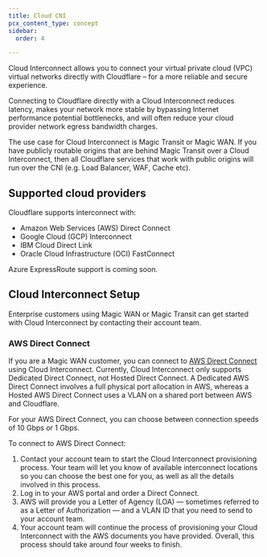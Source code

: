 ```yaml
---
title: Cloud CNI
pcx_content_type: concept
sidebar:
  order: 4

---
```


Cloud Interconnect allows you to connect your virtual private cloud (VPC) virtual networks directly with Cloudflare – for a more reliable and secure experience.

Connecting to Cloudflare directly with a Cloud Interconnect reduces latency, makes your network more stable by bypassing Internet performance potential bottlenecks, and will often reduce your cloud provider network egress bandwidth charges.

The use case for Cloud Interconnect is Magic Transit or Magic WAN. If you have publicly routable origins that are behind Magic Transit over a Cloud Interconnect, then all Cloudflare services that work with public origins will run over the CNI (e.g. Load Balancer, WAF, Cache etc).

## Supported cloud providers

Cloudflare supports interconnect with:

- Amazon Web Services (AWS) Direct Connect
- Google Cloud (GCP) Interconnect
- IBM Cloud Direct Link
- Oracle Cloud Infrastructure (OCI) FastConnect

Azure ExpressRoute support is coming soon.

## Cloud Interconnect Setup

Enterprise customers using Magic WAN or Magic Transit can get started with Cloud Interconnect by contacting their account team.

### AWS Direct Connect

If you are a Magic WAN customer, you can connect to [AWS Direct Connect](https://docs.aws.amazon.com/directconnect/) using Cloud Interconnect. Currently, Cloud Interconnect only supports Dedicated Direct Connect, not Hosted Direct Connect. A Dedicated AWS Direct Connect involves a full physical port allocation in AWS, whereas a Hosted AWS Direct Connect uses a VLAN on a shared port between AWS and Cloudflare.

For your AWS Direct Connect, you can choose between connection speeds of 10 Gbps or 1 Gbps.

To connect to AWS Direct Connect:

1. Contact your account team to start the Cloud Interconnect provisioning process. Your team will let you know of available interconnect locations so you can choose the best one for you, as well as all the details involved in this process.
2. Log in to your AWS portal and order a Direct Connect.
3. AWS will provide you a Letter of Agency (LOA) — sometimes referred to as a Letter of Authorization — and a VLAN ID that you need to send to your account team.
4. Your account team will continue the process of provisioning your Cloud Interconnect with the AWS documents you have provided. Overall, this process should take around four weeks to finish.
